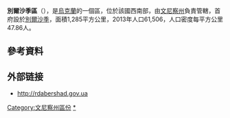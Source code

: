 {{Infobox settlement
| name                    = Bershad Raion
| native_name             = Бершадський район
| native_name_lang        = uk
| settlement_type         = [[区_(乌克兰)|区]]
| image_skyline           = 
| image_caption           = 
| image_flag               = Flag of Bershad raion.svg
| image_shield            = Coat of Arms of Bershad raion.svg
| image_map               = Bershadskyi-Raion.png
| map_caption             = 
| pushpin_map             = 
| pushpin_map_caption     = 
| coordinates             = 
| subdivision_type        = 国家
| subdivision_name        = {{UKR}}
| subdivision_type1       = [[州_(烏克蘭)|州]]
| subdivision_name1       = [[文尼察州|文尼察州]]
| parts_type              = 下辖
| parts_style             = coll
| p1                      =    — city councils
| p2                      =   1 — settlement councils
| p3                      = 28 — rural councils<br/><br/>
| p4                      = '''Number of localities:'''<br/>   — cities
| p5                      =   {{nowrap|1 — urban-type settlements}}
| p6                      = 40 — villages
| p7                      =    — rural settlements
| established_title1      = 建立
| established_date1      =  1920年
| established_title2      = 废除
| established_date2       = 2020年7月18日<ref>{{Cite news|title=Про утворення та ліквідацію районів. Постанова Верховної Ради України № 807-ІХ.|url=http://www.golos.com.ua/article/333466|access-date=2020-10-03|date=2020-07-18|website=Голос України|language=uk|archive-date=2021-07-09|archive-url=https://web.archive.org/web/20210709121303/http://www.golos.com.ua/article/333466}}</ref><ref>{{cite web |title=Нові райони: карти + склад |url=https://www.minregion.gov.ua/press/news/novi-rajony-karty-sklad/ |publisher=Міністерство розвитку громад та територій України |language=uk |access-date=2021-10-26 |archive-date=2022-02-25 |archive-url=https://web.archive.org/web/20220225102502/https://www.minregion.gov.ua/press/news/novi-rajony-karty-sklad/ }}</ref>
| seat_type               = [[行政中心|行政中心]]
| seat                    = [[別爾沙季|別爾沙季]]
| leader_party            = 
| leader_title            = 区长 
| leader_name             = Myhaylo Burlaka
| unit_pref               = Metric<!-- or US or UK -->
| area_footnotes          = 
| area_total_km2          = 1285.8
| elevation_footnotes     = 
| elevation_m             = 
| population_footnotes    = 
| population_total        = {{decrease}} 56776
| population_as_of        = 2020
| population_density_km2  = auto
| timezone1               = [[欧洲东部时间|EET]]
| utc_offset1             = +02:00
| timezone1_DST           = [[欧洲东部夏令时间|EEST]]
| utc_offset1_DST         = +03:00
| postal_code_type        = {{tsl|en|Ukrainian postal codes||Postal index}}
| postal_code             = 23000—23063
| area_code_type          = {{tsl|en|Telephone numbers in Ukraine||Area code}}
| area_code               = +380 4341
| iso_code                = 
| website                 = http://rdabershad.gov.ua
| footnotes               = 
}}

'''別爾沙季區'''（{{lang-uk|Бершадський район}}），是[[烏克蘭|烏克蘭]]的一個區，位於該國西南部，由[[文尼察州|文尼察州]]負責管轄，首府設於[[別爾沙季|別爾沙季]]，面積1,285平方公里，2013年人口61,506，人口密度每平方公里47.86人。

==參考資料==
{{refs}}
==外部链接==
* http://rdabershad.gov.ua {{Wayback|url=http://rdabershad.gov.ua/ |date=20120425233413 }}

{{coord|48|22|22|N|29|31|57|E|type:adm2nd_source:kolossus-itwiki|display=title}}

{{文尼察州行政区划}}
{{Authority control}}

[[Category:文尼察州區份|Category:文尼察州區份]]
[[Category:別爾沙季區|*]]

{{Vinnytsia-geo-stub}}